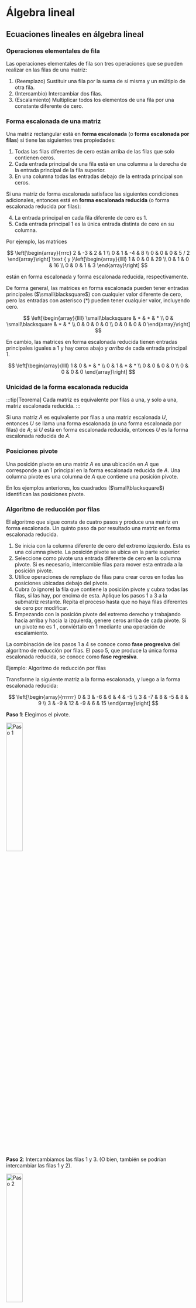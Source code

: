 
# Álgebra lineal

## Ecuaciones lineales en álgebra lineal

### Operaciones elementales de fila

Las operaciones elementales de fila son tres operaciones que se pueden realizar en las filas de una matriz:

1. (Reemplazo) Sustituir una fila por la suma de sí misma y un múltiplo de otra fila.
2. (Intercambio) Intercambiar dos filas.
3. (Escalamiento) Multiplicar todos los elementos de una fila por una constante diferente de cero.

### Forma escalonada de una matriz

Una matriz rectangular está en **forma escalonada** (o **forma escalonada por filas**) si tiene las siguientes tres propiedades:

1. Todas las filas diferentes de cero están arriba de las filas que solo contienen ceros.
2. Cada entrada principal de una fila está en una columna a la derecha de la entrada principal de la fila superior.
3. En una columna todas las entradas debajo de la entrada principal son ceros.

Si una matriz de forma escalonada satisface las siguientes condiciones adicionales, entonces está en **forma escalonada reducida** (o forma escalonada reducida por filas):

4. La entrada principal en cada fila diferente de cero es $1$.
5. Cada entrada principal $1$ es la única entrada distinta de cero en su columna.

Por ejemplo, las matrices

$$
\left[\begin{array}{rrrc}
2 & -3 & 2 & 1 \\
0 & 1 & -4 & 8 \\
0 & 0 & 0 & 5 / 2
\end{array}\right] \text { y }\left[\begin{array}{llll}
1 & 0 & 0 & 29 \\
0 & 1 & 0 & 16 \\
0 & 0 & 1 & 3
\end{array}\right]
$$

están en forma escalonada y forma escalonada reducida, respectivamente.

De forma general, las matrices en forma escalonada pueden tener entradas principales ($\small\blacksquare$) con cualquier valor diferente de cero, pero las entradas con asterisco ($*$) pueden tener cualquier valor, incluyendo cero.

$$
\left[\begin{array}{llll}
\small\blacksquare & * & * & * \\
0 & \small\blacksquare & * & * \\
0 & 0 & 0 & 0 \\
0 & 0 & 0 & 0
\end{array}\right]
$$

En cambio, las matrices en forma escalonada reducida tienen entradas principales iguales a $1$ y hay ceros abajo y _arriba_ de cada entrada principal $1$.

$$
\left[\begin{array}{llll}
1 & 0 & * & * \\
0 & 1 & * & * \\
0 & 0 & 0 & 0 \\
0 & 0 & 0 & 0
\end{array}\right]
$$

### Unicidad de la forma escalonada reducida

:::tip[Teorema]
Cada matriz es equivalente por filas a una, y solo a una, matriz escalonada reducida.
:::

Si una matriz $A$ es equivalente por filas a una matriz escalonada $U$, entonces $U$ se llama una forma escalonada (o una forma escalonada por filas) de $A$; si $U$ está en forma escalonada reducida, entonces $U$ es la forma escalonada reducida de $A$.

### Posiciones pivote

Una posición pivote en una matriz $A$ es una ubicación en $A$ que corresponde a un $1$ principal en la forma escalonada reducida de $A$. Una columna pivote es una columna de $A$ que contiene una posición pivote.

En los ejemplos anteriores, los cuadrados ($\small\blacksquare$) identifican las posiciones pivote.

### Algoritmo de reducción por filas

El algoritmo que sigue consta de cuatro pasos y produce una matriz en forma escalonada. Un quinto paso da por resultado una matriz en forma escalonada reducida.

1. Se inicia con la columna diferente de cero del extremo izquierdo. Esta es una columna pivote. La posición pivote se ubica en la parte superior.
2. Seleccione como pivote una entrada diferente de cero en la columna pivote. Si es necesario, intercambie filas para mover esta entrada a la posición pivote.
3. Utilice operaciones de remplazo de filas para crear ceros en todas las posiciones ubicadas debajo del pivote.
4. Cubra (o ignore) la fila que contiene la posición pivote y cubra todas las filas, si las hay, por encima de esta. Aplique los pasos 1 a 3 a la submatriz restante. Repita el proceso hasta que no haya filas diferentes de cero por modificar.
5. Empezando con la posición pivote del extremo derecho y trabajando hacia arriba y hacia la izquierda, genere ceros arriba de cada pivote. Si un pivote no es 1 , conviértalo en 1 mediante una operación de escalamiento.

La combinación de los pasos 1 a 4 se conoce como **fase progresiva** del algoritmo de reducción por filas. El paso 5, que produce la única forma escalonada reducida, se conoce como **fase regresiva**.

<MDXDetails>
<summary>Ejemplo: Algoritmo de reducción por filas</summary>

Transforme la siguiente matriz a la forma escalonada, y luego a la forma escalonada reducida:

$$
\left[\begin{array}{rrrrrr}
0 & 3 & -6 & 6 & 4 & -5 \\
3 & -7 & 8 & -5 & 8 & 9 \\
3 & -9 & 12 & -9 & 6 & 15
\end{array}\right]
$$

**Paso 1**: Elegimos el pivote.

<Image
  src="matematicas/algebra_lineal/ejemplo_1_1.png"
  alt="Paso 1"
  width="30%"
/>

**Paso 2**: Intercambiamos las filas 1 y 3. (O bien, también se podrían intercambiar las filas 1 y 2).

<Image
  src="matematicas/algebra_lineal/ejemplo_1_2.png"
  alt="Paso 2"
  width="30%"
/>

**Paso 3**: Como paso preliminar, se podría dividir la fila superior entre el pivote, $3$. Pero con dos números $3$ en la columna 1, esto es tan fácil como sumar la fila 1 multiplicada por $-1$ a la fila 2.

<Image
  src="matematicas/algebra_lineal/ejemplo_1_3.png"
  alt="Paso 3"
  width="30%"
/>

**Paso 4**: Con la fila 1 cubierta, el paso 1 muestra que la columna 2 es la próxima columna pivote; para el paso 2, seleccione como pivote la entrada "superior" en esa columna.

<Image
  src="matematicas/algebra_lineal/ejemplo_1_4.png"
  alt="Paso 4"
  width="30%"
/>

En el paso 3, se podría insertar un paso adicional de dividir la fila "superior" de la submatriz entre el pivote, $2$. En vez de ello, se suma la fila "superior" multiplicada por $-3 / 2$ a la fila de abajo. Esto produce

<Image
  src="matematicas/algebra_lineal/ejemplo_1_5.png"
  alt="Paso 3"
  width="30%"
/>

Para el paso 4, cuando se cubre la fila que contiene la segunda posición pivote, se obtiene una nueva submatriz con una sola fila:

<Image
  src="matematicas/algebra_lineal/ejemplo_1_6.png"
  alt="Paso 4"
  width="30%"
/>

Los pasos 1 a 3 no necesitan aplicarse para esta submatriz, pues ya se ha alcanzado una forma escalonada para la matriz completa. Si se desea la forma escalonada reducida, se efectúa un paso más.

**Paso 5**: El pivote del extremo derecho está en la fila 3. Genere ceros sobre él, sumando múltiplos adecuados de la fila 3 a las filas 1 y 2.

<Image
  src="matematicas/algebra_lineal/ejemplo_1_7.png"
  alt="Paso 5"
  width="50%"
/>

El siguiente pivote se encuentra en la fila 2 . Se escala esta fila dividiéndola entre el pivote.

<Image
  src="matematicas/algebra_lineal/ejemplo_1_8.png"
  alt="Paso 5"
  width="50%"
/>

Cree un cero en la columna 2 sumando la fila 2 multiplicada por 9 a la fila 1.

<Image
  src="matematicas/algebra_lineal/ejemplo_1_9.png"
  alt="Paso 5"
  width="50%"
/>

Finalmente, escale la fila 1 dividiéndola entre el pivote, 3.

<Image
  src="matematicas/algebra_lineal/ejemplo_1_10.png"
  alt="Paso 5"
  width="50%"
/>

Esta es la forma escalonada reducida de la matriz original.

</MDXDetails>

### Soluciones de sistemas lineales

El algoritmo de reducción por filas conduce directamente a una descripción explícita del conjunto solución de un sistema lineal cuando se aplica a la matriz aumentada del sistema.

Suponga, por ejemplo, que la matriz aumentada de un sistema lineal se transformó a la forma escalonada reducida equivalente

$$
\left[\begin{array}{rrrr}1 & 0 & -5 & 1 \\ 0 & 1 & 1 & 4 \\ 0 & 0 & 0 & 0\end{array}\right]
$$

Existen tres variables porque la matriz aumentada tiene cuatro columnas. El sistema de ecuaciones asociado es

$$
\begin{aligned}
x_1-5 x_3 & =1 \\
x_2+x_3 & =4 \\
0 & =0
\end{aligned}
$$

Las variables $x_1$ y $x_2$ correspondientes a las columnas pivote se conocen como **variables básicas**. La otra variable, $x_3$, se denomina **variable libre**.

Siempre que un sistema es consistente, como el anterior, el conjunto solución se puede describir explícitamente al despejar en el sistema de ecuaciones _reducido_ las variables básicas en términos de las variables libres. Esta operación es posible porque la forma escalonada reducida coloca a cada variable básica en una y solo una ecuación. En el sistema anterior, despeje $x_1$ de la primera ecuación y $x_2$ de la segunda. (Ignore la tercera ecuación, ya que no ofrece restricciones sobre las variables).

$$
\left\{\begin{array}{l}
x_1=1+5 x_3 \\
x_2=4-x_3 \\
x_3 \text { es libre }
\end{array}\right.
$$

El enunciado "$x_3$ es libre" significa que existe libertad de elegir cualquier valor para $x_3$. Una vez hecho esto, las fórmulas anteriores determinan los valores de $x_1$ y $x_2$. Por ejemplo, cuando $x_3=0$, la solución es $(1,4,0)$; cuando $x_3=1$, la solución es $(6,3,1)$. Cada asignación diferente de $x_3$ determina una solución (distinta) del sistema, y cada solución del sistema está determinada por una asignación de $x_3$.

### Preguntas de existencia y unicidad

:::tip[Teorema de existencia y unicidad]
Un sistema lineal es consistente si y solo si la columna más a la derecha de la matriz aumentada no es una columna pivote, es decir, si y solo si una forma escalonada de la matriz aumentada no tiene filas del tipo

$$
\left[\begin{array}{llll}0 & \cdots & 0 & b\end{array}\right] \quad  \text{con } b \text{ diferente de cero}
$$

Si un sistema lineal es consistente, entonces el conjunto solución contiene: i. una única solución, cuando no existen variables libres, o ii. una infinidad de soluciones, cuando hay al menos una variable libre.
:::

El siguiente procedimiento indica cómo encontrar y describir todas las soluciones de un sistema lineal.

1. Escriba la matriz aumentada del sistema.
2. Emplee el algoritmo de reducción por filas para obtener una matriz aumentada equivalente en forma escalonada. Determine si el sistema es consistente o no. Si no existe solución, deténgase; en caso contrario, continúe con el siguiente paso.
3. Prosiga con la reducción por filas para obtener la forma escalonada reducida.
4. Escriba el sistema de ecuaciones correspondiente a la matriz obtenida en el paso 3.
5. Rescriba cada ecuación no nula del paso 4 de manera que su única variable básica se exprese en términos de cualquiera de las variables libres que aparecen en la ecuación.

### Combinaciones lineales

Dados los vectores $\mathbf{v}_1, \mathbf{v}_2, \ldots, \mathbf{v}_p$ en $\mathbb{R}^n$ y dados los escalares $c_1, c_2, \ldots, c_p$, el vector $\mathbf{y}$ definido por

$$
\mathbf{y}=c_1 \mathbf{v}_1+\cdots+c_p \mathbf{v}_p
$$

se llama combinación lineal de $\mathbf{v}_1, \ldots, \mathbf{v}_p$ con pesos $c_1, \ldots, c_p$.

La siguiente figura identifica combinaciones lineales seleccionadas de $\mathbf{v}_1=\left[\begin{array}{r}-1 \\ 1\end{array}\right]$
y $\mathbf{v}_2=\left[\begin{array}{l}2 \\ 1\end{array}\right]$.

<Image
  src="matematicas/algebra_lineal/combinaciones_lineales.png"
  alt="Combinación lineal"
  caption="Ejemplo de combinación lineal"
  width="50%"
/>

### Espacio generado

Si $\mathbf{v}_1, \ldots, \mathbf{v}_p$ están en $\mathbb{R}^n$, entonces el conjunto de todas las combinaciones lineales de $\mathbf{v}_1, \ldots, \mathbf{v}_p$ se denota como $\text{Gen}\left\{\mathbf{v}_1, \ldots, \mathbf{v}_p\right\}$ y se llama el subconjunto de $\mathbb{R}^n$ extendido o generado por $\mathbf{v}_1, \ldots, \mathbf{v}_p$. Es decir, $\text{Gen}\left\{\mathbf{v}_1, \ldots, \mathbf{v}_p\right\}$ es el conjunto de todos los vectores que se pueden escribir en la forma

$$
c_1 \mathbf{v}_1+c_2 \mathbf{v}_2+\cdots+c_p \mathbf{v}_p
$$

con escalares $c_1, \ldots, c_p$.

Sea $\mathbf{v}$ un vector diferente de cero en $\mathbb{R}^3$. Entonces $\text{Gen}\{\mathbf{v}\}$ es el conjunto de todos los múltiplos escalares de $\mathbf{v}$, que es el conjunto de puntos sobre la recta en $\mathbb{R}^3$ que pasa por $\mathbf{v}$ y $\mathbf{0}$.

Si $\mathbf{u}$ y $\mathbf{v}$ son vectores diferentes de cero en $\mathbb{R}^3$, y $\mathbf{v}$ no es un múltiplo de $\mathbf{u}$, entonces Gen $\{\mathbf{u}, \mathbf{v}\}$ es el plano en $\mathbb{R}^3$ que contiene a $\mathbf{u}, \mathbf{v}$ y $\mathbf{0}$. En particular, Gen $\{\mathbf{u}, \mathbf{v}\}$ contiene la recta en $\mathbb{R}^3$ que pasa por $\mathbf{u}$ y $\mathbf{0}$, y la recta que pasa por $\mathbf{v}$ y $\mathbf{0}$.

<Image
  src="matematicas/algebra_lineal/gen.png"
  alt="Espacio generado"
  caption="Espacio generado"
  width="50%"
/>

### Ecuación matricial

Si $A$ es una matriz de $m \times n$, con columnas $\mathbf{a}_1, \ldots, \mathbf{a}_n$, y si $\mathbf{x}$ está en $\mathbb{R}^n$, entonces el producto de $A$ y $\mathbf{x}$, denotado como $A \mathbf{x}$, es la combinación lineal de las columnas de $A$ utilizando como pesos las entradas correspondientes en $\mathbf{x}$; es decir,

$$
A \mathbf{x}=\left[\begin{array}{llll}
\mathbf{a}_1 & \mathbf{a}_2 & \cdots & \mathbf{a}_n
\end{array}\right]\left[\begin{array}{c}
x_1 \\
\vdots \\
x_n
\end{array}\right]=x_1 \mathbf{a}_1+x_2 \mathbf{a}_2+\cdots+x_n \mathbf{a}_n
$$

:::tip[Teorema]
Si $A$ es una matriz de $m \times n$, con columnas $\mathbf{a}_1, \ldots, \mathbf{a}_n$, y si $\mathbf{b}$ está en $\mathbb{R}^m$, la ecuación matricial

$$
A \mathbf{x}=\mathbf{b}
$$

tiene el mismo conjunto solución que la ecuación vectorial

$$
x_1 \mathbf{a}_1+x_2 \mathbf{a}_2+\cdots+x_n \mathbf{a}_n=\mathbf{b}
$$

la cual, a la vez, tiene el mismo conjunto solución que el sistema de ecuaciones lineales cuya matriz aumentada es

$$
\left[\begin{array}{lllll}
\mathbf{a}_1 & \mathbf{a}_2 & \cdots & \mathbf{a}_n & \mathbf{b}
\end{array}\right]
$$

:::

La definición de $A \mathbf{x}$ conduce directamente al siguiente hecho que resulta útil:

:::tip[Existencia de solución]
La ecuación $A \mathbf{x}=\mathbf{b}$ tiene una solución si y solo si b es una combinación lineal de las columnas de $A$.
:::

Dado lo anterior, podemos enunciar el siguiente teorema:

:::tip[Teorema]
Sea $A$ una matriz de $m \times n$. Entonces, los siguientes enunciados son lógicamente equivalentes. Es decir, para una $A$ particular, todos los enunciados son verdaderos o todos son falsos.

- Para cada $\mathbf{b}$ en $\mathbb{R}^m$, la ecuación $A \mathbf{x}=\mathbf{b}$ tiene una solución.
- Cada $\mathbf{b}$ en $\mathbb{R}^m$ es una combinación lineal de las columnas de $A$.
- Las columnas de $A$ generan $\mathbb{R}^m$.
- $A$ tiene una posición pivote en cada fila.
  :::

### Sistemas lineales homogéneos

Se dice que un sistema de ecuaciones lineales es homogéneo si se puede escribir en la forma $A \mathbf{x}=\mathbf{0}$, donde $A$ es una matriz de $m \times n$, y $\mathbf{0}$ es el vector cero en $\mathbb{R}^m$. Tal sistema $A \mathbf{x}=\mathbf{0}$ siempre tiene al menos una solución, a saber, $\mathbf{x}=\mathbf{0}$ (el vector cero en $\mathbb{R}^n$ ). Esta solución cero generalmente se conoce como solución trivial. Para una ecuación dada $A \mathbf{x}=\mathbf{0}$, la pregunta importante es si existe una solución no trivial, es decir, un vector $\mathbf{x}$ diferente de cero que satisfaga $A \mathbf{x}=\mathbf{0}$. El teorema de existencia y unicidad conduce de inmediato al siguiente resultado.

:::tip[Resultado]
La ecuación homogénea $A \mathbf{x}=\mathbf{0}$ tiene una solución no trivial si y solo si la ecuación tiene al menos una variable libre.
:::

### Independencia lineal

Las ecuaciones homogéneas se pueden estudiar desde una perspectiva diferente si las escribimos como ecuaciones vectoriales. De esta manera, la atención se transfiere de las soluciones desconocidas de $A \mathbf{x}=\mathbf{0}$ a los vectores que aparecen en las ecuaciones vectoriales.

Por ejemplo, considere la ecuación

$$
x_1\left[\begin{array}{l}
1 \\
2 \\
3
\end{array}\right]+x_2\left[\begin{array}{l}
4 \\
5 \\
6
\end{array}\right]+x_3\left[\begin{array}{l}
2 \\
1 \\
0
\end{array}\right]=\left[\begin{array}{l}
0 \\
0 \\
0
\end{array}\right]
$$

Esta ecuación tiene una solución trivial, desde luego, donde $x_1=x_2=x_3=0$. Al igual que hemos discutido antes, el asunto principal es si la solución trivial es la única.

:::tip[Definición]
Se dice que un conjunto indexado de vectores $\left\{\mathbf{v}_1, \ldots, \mathbf{v}_p\right\}$ en $\mathbb{R}^n$ es **linealmente independiente** si la ecuación vectorial

$$
x_1 \mathbf{v}_1+x_2 \mathbf{v}_2+\cdots+x_p \mathbf{v}_p=\mathbf{0}
$$

solo tiene la solución trivial.

Se dice que el conjunto $\left\{\mathbf{v}_1, \ldots, \mathbf{v}_p\right\}$ es **linealmente dependiente** si existen pesos $c_1, \ldots, c_p$, no todos cero, tales que

$$
c_1 \mathbf{v}_1+c_2 \mathbf{v}_2+\cdots+c_p \mathbf{v}_p=\mathbf{0}
$$

:::

La ecuación que define el concepto de "linealmente dependiente" se llama **relación de dependencia lineal** entre $\mathbf{v}_1, \ldots, \mathbf{v}_p$ cuando no todos los pesos son cero. Un conjunto indexado es linealmente dependiente si y solo si no es linealmente independiente. Por brevedad, puede decirse que $\mathbf{v}_1, \ldots, \mathbf{v}_p$ son linealmente dependientes cuando queremos decir que $\left\{\mathbf{v}_1, \ldots, \mathbf{v}_p\right\}$ es un conjunto linealmente dependiente. Se utiliza una terminología semejante para los conjuntos linealmente independientes.

### Independencia lineal en columnas de una matriz

Suponga que, en vez de utilizar un conjunto de vectores, se inicia con una matriz $A=\left[\begin{array}{lll}\mathbf{a}_1 & \cdots & \mathbf{a}_n\end{array}\right]$. En tal caso, la ecuación matricial $A \mathbf{x}=\mathbf{0}$ se puede escribir como

$$
x_1 \mathbf{a}_1+x_2 \mathbf{a}_2+\cdots+x_n \mathbf{a}_n=\mathbf{0}
$$

Cada relación de dependencia lineal entre las columnas de A corresponde a una solución no trivial de $A \mathbf{x}=\mathbf{0}$. Así, tenemos el siguiente resultado importante.

:::tip[Teorema]
Las columnas de una matriz $A$ son linealmente independientes si y solo si la ecuación $A \mathbf{x}=\mathbf{0}$ tiene solo la solución trivial.
:::

### Geometría de la dependencia lineal

Siempre es posible determinar por _inspección_ cuándo un conjunto de dos vectores es linealmente dependiente. Las operaciones de fila son innecesarias. Basta con comprobar si al menos uno de los vectores es un escalar multiplicado por el otro. (La prueba solo se aplica a conjuntos de dos vectores).

:::tip[Dependencia lineal entre dos vectores]
Un conjunto de dos vectores $\left\{\mathbf{v}_1, \mathbf{v}_2\right\}$ es linealmente dependiente si al menos uno de los vectores es un múltiplo del otro. El conjunto es linealmente independiente si y solo si ninguno de los vectores es un múltiplo del otro.
:::

<Image
  src="matematicas/algebra_lineal/dep_lineal.png"
  alt="Dependencia lineal"
  caption="Dependencia lineal"
  width="25%"
/>

En términos geométricos, dos vectores son linealmente dependientes si y solo si ambos están sobre la misma recta que pasa por el origen.

Para dos o más vectores, tenemos el siguiente resultado:

:::tip[Caracterización de conjuntos linealmente dependientes]
Un conjunto indexado $S=\left\{\mathbf{v}_1, \ldots, \mathbf{v}_p\right\}$ de dos o más vectores es linealmente dependiente si y solo si al menos uno de los vectores en $S$ es una combinación lineal de los otros. De hecho, si $S$ es linealmente dependiente y $\mathbf{v}_1 \neq \mathbf{0}$, entonces alguna $\mathbf{v}_j(\operatorname{con} j>1$ ) es una combinación lineal de los vectores precedentes, $\mathbf{v}_1, \ldots, \mathbf{v}_{j-1}$.
:::

Los siguientes dos teoremas describen casos especiales en los cuales la dependencia lineal de un conjunto es automática.

:::tip[Teorema]
Si un conjunto contiene más vectores que entradas en cada vector, entonces el conjunto es linealmente dependiente. Es decir, cualquier conjunto $\left\{\mathbf{v}_1, \ldots, \mathbf{v}_p\right\}$ en $\mathbb{R}^n$ es linealmente dependiente si $p>n$.
:::

:::tip[Teorema]
Si un conjunto $S=\left\{\mathbf{v}_1, \ldots, \mathbf{v}_p\right\}$ en $\mathbb{R}^n$ contiene al vector cero, entonces el conjunto es linealmente dependiente.
:::

### Transformaciones lineales

La correspondencia de $\mathbf{x}$ a $A\mathbf{x}$ es una función de un conjunto de vectores a otro. Este concepto generaliza la noción común de una función como una regla que transforma un número real en otro.

Una **transformación** (o función o mapeo) $T$ de $\mathbb{R}^n$ a $\mathbb{R}^m$ es una regla que asigna a cada vector $\mathbf{x}$ en $\mathbb{R}^n$ un vector $T(\mathbf{x})$ en $\mathbb{R}^m$. El conjunto $\mathbb{R}^n$ se llama el dominio de $T$, y $\mathbb{R}^m$ se llama el codominio de $T$. La notación $T: \mathbb{R}^n \rightarrow \mathbb{R}^m$ indica que el dominio de $T$ es $\mathbb{R}^n$ y que el codominio es $\mathbb{R}^m$. Para $\mathbf{x}$ en $\mathbb{R}^n$, el vector $T(\mathbf{x})$ en $\mathbb{R}^m$ es la imagen de $\mathbf{x}$ (bajo la acción de $T$ ). El conjunto de todas las imágenes $T(\mathbf{x})$ es el rango de $T$.

<Image
  src="matematicas/algebra_lineal/transformacion_lineal.png"
  alt="Transformación lineal"
  width="40%"
/>

Para cada $\mathbf{x}$ en $\mathbb{R}^n, T(\mathbf{x})$ se calcula como $A \mathbf{x}$, donde $A$ es una matriz de $m \times n$. Para simplificar, algunas veces esta transformación matricial se denota como $\mathbf{x} \mapsto A \mathbf{x}$. Observe que el dominio de $T$ es $\mathbb{R}^n$ cuando $A$ tiene $n$ columnas, y el codominio de $T$ es $\mathbb{R}^m$ cuando cada columna de $A$ tiene $m$ entradas. El rango de $T$ es el conjunto de todas las combinaciones lineales de las columnas de $A$, porque cada imagen $T(\mathbf{x})$ es de la forma $A \mathbf{x}$.

:::tip[Definición]
Una transformación (o mapeo) $T$ es lineal si:

- $T(\mathbf{u}+\mathbf{v})=T(\mathbf{u})+T(\mathbf{v})$ para todas las $\mathbf{u}$, $\mathbf{v}$ en el dominio de $T$;
- $T(c \mathbf{u})=c T(\mathbf{u})$ para todos los escalares $c$ y para todas las $\mathbf{u}$ en el dominio de $T$.
  :::

## Álgebra de matrices

### Operaciones básicas

Sean $A, B$ y $C$ matrices del mismo tamaño, y sean $r$ y $s$ escalares.

- $A+B=B+A$
- $r(A+B)=r A+r B$
- $(A+B)+C=A+(B+C)$
- $(r+s) A=r A+s A$
- $A+0=A$
- $r(s A)=(r s) A$
- $A^k=\underbrace{A \cdots A}_k$

### Multiplicación de matrices

Si $A$ es una matriz de $m \times n$, y si $B$ es una matriz de $n \times p$ con columnas $\mathbf{b}_1, \ldots, \mathbf{b}_p$ entonces el producto $A B$ es la matriz de $m \times p$ cuyas columnas son $A \mathbf{b}_1, \ldots, A \mathbf{b}_p$. Es decir,

$$
A B=A\left[\begin{array}{llll}
\mathbf{b}_1 & \mathbf{b}_2 & \cdots & \mathbf{b}_p
\end{array}\right]=\left[\begin{array}{llll}
A \mathbf{b}_1 & A \mathbf{b}_2 & \cdots & A \mathbf{b}_p
\end{array}\right]
$$

Es decir, cada columna de $A B$ es una combinación lineal de las columnas de $A$ usando pesos de la columna correspondiente de $B$.

:::tip[Regla fila-columna para calcular AB]
Si el producto $A B$ está definido, entonces la entrada en la fila $i$ y la columna $j$ de $A B$ es la suma de los productos de las entradas correspondientes de la fila $i$ de $A$ y la columna $j$ de $B$. Si $(A B)_{i j}$ denota la entrada $(i, j)$ en $A B$, y si $A$ es una matriz de $m \times n$, entonces

$$
(A B)_{i j}=a_{i 1} b_{1 j}+a_{i 2} b_{2 j}+\cdots+a_{i n} b_{n j}
$$

:::

:::tip[Propiedades de la multiplicación de matrices]
Sea $A$ una matriz de $m \times n$, y sean $B$ y $C$ matrices con tamaños para los que las sumas y los productos indicados están definidos.

- $A(B C)=(A B) C$
- $A(B+C)=A B+A C$
- $(B+C) A=B A+C A$
- $r(A B)=(r A) B=A(r B)$ para cualquier escalar $r$
- $I_m A=A=A I_n$
  :::

:::danger[Advertencias]

1. En general, $A B \neq B A$.
2. Las leyes de la cancelación no se aplican en la multiplicación de matrices. Es decir, si $A B=A C$, en general no es cierto que $B=C$.
3. Si un producto $A B$ es la matriz cero, en general, no se puede concluir que $A=0$ o $B=0$.
   :::

### La transpuesta de una matriz

Dada una matriz $A$ de $m \times n$, la **transpuesta** de $A$ es la matriz de $n \times m$, que se denota con $A^T$, cuyas columnas se forman a partir de las filas correspondientes de $A$.

:::tip[Teorema]
Sean $A$ y $B$ matrices cuyos tamaños son adecuados para las siguientes sumas y productos.

- $\left(A^T\right)^T=A$
- $(A+B)^T=A^T+B^T$
- Para cualquier escalar $r,(r A)^T=r A^T$
- $(A B)^T=B^T A^T$
  :::

### Inversa de una matriz

Se dice que una matriz $A$ de $n \times n$ es **invertible** si existe otra matriz $A^{-1}$ de $n \times n$ tal que

$$
A^{-1} A=I \quad \text { y } \quad A A^{-1}=I
$$

donde $I=I_n$, la matriz identidad de $n \times n$. En este caso, $A^{-1}$ es una inversa de $A$.

:::tip[Teorema]
Sea $A=\left[\begin{array}{ll}a & b \\ c & d\end{array}\right]$. Si $a d-b c \neq 0$, entonces $A$ es invertible y

$$
A^{-1}=\frac{1}{\text{det}(A)}\left[\begin{array}{rr}
d & -b \\
-c & a
\end{array}\right]
$$

Si $\text{det}(A)=a d-b c=0$, entonces $A$ no es invertible.
:::

La definición de matriz inversa nos entrega el siguiente teorema:

:::tip[Teorema]
Si $A$ es una matriz invertible de $n \times n$, entonces, para cada $\mathbf{b}$ en $\mathbb{R}^n$, la ecuación $A \mathbf{x}=\boldsymbol{b}$ tiene la solución única $\mathbf{x}=A^{-1} \mathbf{b}$.
:::

Además, podemos definir las siguientes propiedades para matrices invertibles:

- Si $A$ es una matriz invertible, entonces $A^{-1}$ es invertible y
  $$
  \left(A^{-1}\right)^{-1}=A
  $$
- Si $A$ y $B$ son matrices invertibles de $n \times n$, entonces también lo es $A B$, y la inversa de $A B$ es el producto de las inversas de $A$ y $B$ en el orden opuesto. Es decir,
  $$
  (A B)^{-1}=B^{-1} A^{-1}
  $$
- Si $A$ es una matriz invertible, también lo es $A^T$, y la inversa de $A^T$ es la transpuesta de $A^{-1}$. Es decir,
  $$
  \left(A^T\right)^{-1}=\left(A^{-1}\right)^T
  $$

### Matrices elementales

Una **matriz elemental** es aquella que se obtiene al realizar una única operación elemental de fila sobre una matriz identidad. El siguiente ejemplo ilustra los tres tipos de matrices elementales.

Si se realiza una operación elemental de fila con una matriz $A$ de $m \times n$, la matriz resultante se puede escribir como $E A$, donde la matriz $E$ de $m \times m$ se crea al realizar la misma operación de fila sobre $I_m$.

Por ejemplo, si

<Image
  src="matematicas/algebra_lineal/matriz_elemental_1.png"
  alt="Matriz elemental"
  width="55%"
/>

entonces

<Image
  src="matematicas/algebra_lineal/matriz_elemental_2.png"
  alt="Matriz elemental"
  width="55%"
/>

Al sumar a la fila 3 la fila 1 de $A$ multiplicada por $-4$ , se obtiene $E_1 A$. (Esta es una operación de remplazo de filas). Con un intercambio de las filas 1 y 2 de $A$ se obtiene $E_2 A$, y multiplicando la fila 3 de $A$ por $5$ se obtiene $E_3 A$.

:::tip[Teorema]
Toda matriz elemental $E$ es invertible. La inversa de $E$ es la matriz elemental del mismo tipo que transforma a $E$ de nuevo en $I$.

Una matriz $A$ de $n \times n$ es invertible si y solo si $A$ es equivalente por filas a $I_n$, y, en este caso, cualquier secuencia de operaciones elementales de fila que reduzca $A$ a $I_n$ también transforma a $I_n$ en $A^{-1}$.
:::

El teorema anterior nos da el siguiente algoritmo para determinar la inversa de una matriz $A$ de $n \times n$:

:::tip[Algoritmo para determinar la inversa de una matriz]
Reduzca por filas la matriz aumentada $\left[\begin{array}{ll}A & I\end{array}\right]$. Si $A$ es equivalente por filas a $I$, entonces $\left[\begin{array}{ll}A & I\end{array}\right]$ es equivalente por filas a $\left[\begin{array}{ll}I & A^{-1}\end{array}\right]$. De otra manera, $A$ no tiene inversa.
:::

### El teorema de la matriz invertible

El resultado principal de todo el estudio anterior es el siguiente teorema.

:::tip[Teorema]
Sea $A$ una matriz cuadrada de $n \times n$. Entonces, los siguientes enunciados son equivalentes. Es decir, para una $A$ dada, los enunciados son todos ciertos o todos falsos.

- $A$ es una matriz invertible.
- $A$ es equivalente por filas a la matriz identidad de $n \times n$.
- $A$ tiene $n$ posiciones pivote.
- La ecuación $A \mathbf{x}=\mathbf{0}$ tiene solamente la solución trivial.
- Las columnas de $A$ forman un conjunto linealmente independiente.
- La transformación lineal $\mathbf{x} \mapsto A \mathbf{x}$ es uno a uno.
- La ecuación $A \mathbf{x}=\mathbf{b}$ tiene al menos una solución para toda $\mathbf{b}$ en $\mathbb{R}^n$.
- Las columnas de $A$ generan $\mathbb{R}^n$.
- La transformación lineal $\mathbf{x} \mapsto A \mathbf{x}$ mapea $\mathbb{R}^n$ sobre $\mathbb{R}^n$.
- Existe una matriz $C$ de $n \times n$ tal que $C A=I$,
- Existe una matriz $D$ de $n \times n$ tal que $A D=I$.
- $A^T$ es una matriz invertible.
  :::

### Transformación lineal invertible

Se dice que una transformación lineal $T: \mathbb{R}^n \rightarrow \mathbb{R}^n$ es **invertible** si existe una función $S: \mathbb{R}^n \rightarrow \mathbb{R}^n$ tal que

$$
\begin{array}{ll}
S(T(\mathbf{x}))=\mathbf{x} & \text { para toda } \mathbf{x} \text { en } \mathbb{R}^n \\
T(S(\mathbf{x}))=\mathbf{x} & \text { para toda } \mathbf{x} \text { en } \mathbb{R}^n
\end{array}
$$

El siguiente teorema establece que si dicha $S$ existe, es única y debe ser una transformación lineal. Se dice que $S$ es la inversa de $T$ y se escribe como $T^{-1}$.

:::tip[Teorema]
Sea $T: \mathbb{R}^n \rightarrow \mathbb{R}^n$ una transformación lineal y sea $A$ la matriz estándar para $T$. Así, $T$ es invertible si y solo si $A$ es una matriz invertible. En tal caso, la transformación lineal $S$ dada por $S(\mathbf{x})=A^{-1} \mathbf{x}$ es la única función que satisface las ecuaciones mostradas.
:::

### Subespacios

Un subespacio de $\mathbb{R}^n$ es cualquier conjunto $H$ en $\mathbb{R}^n$ que tenga tres propiedades:

- El vector cero está en $H$.
- Para cada $\mathbf{u}$ y $\mathbf{v}$ en $H$, la suma $\mathbf{u}+\mathbf{v}$ está en $H$.
- Para cada $\mathbf{u}$ en $H$ y cada escalar $c$, el vector $c \mathbf{u}$ está en $H$.

Dicho con palabras, un subespacio es cerrado bajo la suma y la multiplicación escalar.

<Image
  src="matematicas/algebra_lineal/subespacio.png"
  alt="Subespacio"
  width="25%"
/>

### Espacio de columnas

Los subespacios de $\mathbb{R}^n$ generalmente se presentan en aplicaciones y en la teoría en una de dos formas. En ambos casos, es posible relacionar el subespacio con una matriz.

:::tip[Definición]
El espacio de columnas de una matriz $A$ es el conjunto $\mathrm{Col} A$ de todas las combinaciones de las columnas de $A$.
:::

Si $A=\left[\begin{array}{lll}\mathbf{a}_1 & \cdots & \mathbf{a}_n\end{array}\right]$, con las columnas en $\mathbb{R}^m$, entonces $\text{Col} A$ es lo mismo que $\text{Gen}\left\{\mathbf{a}_1, \ldots, \mathbf{a}_n\right\}$. De hecho, el espacio columna de una matriz de $\boldsymbol{m} \times \boldsymbol{n}$ es un subespacio de $\mathbb{R}^m$. Observe que $\text{Col} A$ es igual a $\mathbb{R}^m$ solo cuando las columnas de $A$ generan a $\mathbb{R}^m$. Si no la generan, $\text{Col}A$ es solo una parte de $\mathbb{R}^m$.

Cuando un sistema de ecuaciones lineales está escrito en la forma $A \mathbf{x}=\mathbf{b}$, el espacio columna de $A$ es el conjunto de todas las $\mathbf{b}$ para las que el sistema tiene una solución.

### Espacio nulo

El **espacio nulo** de una matriz $A$ es el conjunto $\mathrm{Nul} A$ de todas las soluciones posibles para la ecuación homogénea $A \mathbf{x}=\mathbf{0}$.

Cuando $A$ tiene $n$ columnas, las soluciones de $A \mathbf{x}=\mathbf{0}$ pertenecen a $\mathbb{R}^n$, y el espacio nulo de $A$ es un subconjunto de $\mathbb{R}^n$. De hecho, Nul $A$ tiene las propiedades de un subespacio de matrices de $\mathbb{R}^n$.

:::tip[Teorema]
El espacio nulo de una matriz $A$ de $m \times n$ es un subespacio de $\mathbb{R}^n$. De manera equivalente, el conjunto de todas las soluciones posibles para un sistema $A \mathbf{x}=\mathbf{0}$ de $m$ ecuaciones lineales homogéneas con $n$ incógnitas es un subespacio de $\mathbb{R}^n$.
:::

### Base para un subespacio

Como, por lo general, un subespacio contiene un número infinito de vectores, algunos problemas relacionados con subespacios se manejan mejor trabajando con un conjunto finito y pequeño de vectores que genere el subespacio. Cuanto menor sea el conjunto, será mejor. Es factible demostrar que el conjunto generador más pequeño posible debe ser linealmente independiente.

:::tip[Definición]
Una base de un subespacio $H$ de $\mathbb{R}^n$ es un conjunto linealmente independiente en $H$, que genera a $H$.
:::

<Image
  src="matematicas/algebra_lineal/base.png"
  alt="Base"
  caption="La base estándar para todo el espacio"
  width="25%"
/>

:::warning
Solo son 4 preguntas de Lineal, después me sigo pegando el show terminando esto 😢
:::
